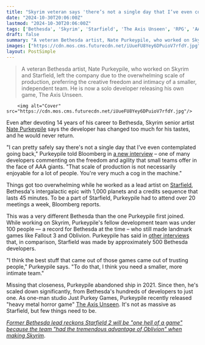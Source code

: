 ```yaml
---
title: "Skyrim veteran says 'there’s not a single day that I’ve even contemplated going back' to Bethesda: 'You're very much a cog in the machine'"
date: "2024-10-30T20:06:00Z"
lastmod: "2024-10-30T20:06:00Z"
tags: ['Bethesda', 'Skyrim', 'Starfield', 'The Axis Unseen', 'RPG', 'AAA', 'Indie', 'Game Development', 'PC']
draft: false
summary: "A veteran Bethesda artist, Nate Purkeypile, who worked on Skyrim and Starfield, left the company due to the overwhelming scale of production, preferring the creative freedom and intimacy of a smaller, independent team. He is now a solo developer releasing his own game, The Axis Unseen."
images: ["https://cdn.mos.cms.futurecdn.net/iUueFU8Yey6DPuioV7rfdY.jpg"]
layout: PostSimple
---
```

> A veteran Bethesda artist, Nate Purkeypile, who worked on Skyrim and Starfield, left the company due to the overwhelming scale of production, preferring the creative freedom and intimacy of a smaller, independent team. He is now a solo developer releasing his own game, The Axis Unseen.


        <img alt="Cover" src="https://cdn.mos.cms.futurecdn.net/iUueFU8Yey6DPuioV7rfdY.jpg"/>
        
Even after devoting 14 years of his career to Bethesda, Skyrim senior artist [<u>Nate Purkeypile</u>](https://x.com/NPurkeypile) says the developer has changed too much for his tastes, and he would never return. 

"I can pretty safely say there's not a single day that I've even contemplated going back," Purkeypile told Bloomberg in [<u>a new interview</u>](https://www.bloomberg.com/news/articles/2024-10-30/after-era-of-bloat-veteran-video-game-developers-are-going-smaller) – one of many developers commenting on the freedom and agility that small teams offer in the face of AAA giants. "That scale of production is not necessarily enjoyable for a lot of people. You're very much a cog in the machine."

Things got too overwhelming while he worked as a lead artist on [<u>Starfield</u>](https://www.gamesradar.com/starfield/), Bethesda's intergalactic epic with 1,000 planets and a credits sequence that lasts 45 minutes. To be a part of Starfield, Purkeypile had to attend over 20 meetings a week, Bloomberg reports. 

This was a very different Bethesda than the one Purkeypile first joined. While working on Skyrim, Purkeypile's fellow development team was under 100 people — a record for Bethesda at the time – who still made landmark games like Fallout 3 and Oblivion. Purkeypile has said in [other interviews](https://www.pcgamer.com/games/rpg/there-were-so-many-meetings-a-former-bethesda-developer-explains-why-he-quit-during-starfield-and-started-a-solo-project/) that, in comparison, Starfield was made by approximately 500 Bethesda developers.

"I think the best stuff that came out of those games came out of trusting people," Purkeypile says. "To do that, I think you need a smaller, more intimate team."

Missing that closeness, Purkeypile abandoned ship in 2021. Since then, he's scaled down significantly, from Bethesda's hundreds of developers to just one. As one-man studio Just Purkey Games, Purkeypile recently released "heavy metal horror game" [<u>The Axis Unseen</u>](https://store.steampowered.com/app/1807810/The_Axis_Unseen/). It's not as massive as Starfield, but few things need to be.

[<u><em>Former Bethesda lead reckons Starfield 2 will be "one hell of a game" because the team "had the tremendous advantage of Oblivion" when making Skyrim</em></u>](https://www.gamesradar.com/games/rpg/former-bethesda-lead-reckons-starfield-2-will-be-one-hell-of-a-game-because-the-team-had-the-tremendous-advantage-of-oblivion-when-making-skyrim/).
        